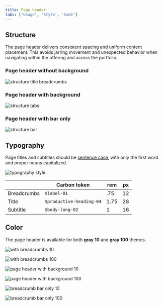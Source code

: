 ```yaml
---
title: Page header
tabs: ['Usage', 'Style', 'Code']
---
```



## Structure

The page header delivers consistent spacing and uniform content placement. This avoids jarring movement and unexpected behavior when navigating within the offering and across the portfolio.

### Page header without background

![structure title breadcrumbs](images/structure-title-breadcrumbs.png)

### Page header with background

![structure tabs](images/structure-tabs.png)

### Page header with bar only

![structure bar](images/structure-bar-only.png)


## Typography

Page titles and subtitles should be [sentence case](https://www.carbondesignsystem.com/guidelines/content/guidance/#use-sentence-case-capitalization), with only the first word and proper nouns capitalized.

![typography style](images/typography-style.png)

|                 | Carbon token            | rem  | px |
|-----------------|-------------------------|------|----|
| Breadcrumbs     | `$label-01`             | .75  | 12 |
| Title           | `$productive-heading-04`| 1.75 | 28 |
| Subtitle        | `$body-long-02`         | 1    | 16 |

 

## Color 

The page header is available for both **gray 10** and **gray 100** themes. 

![with breadcrumbs 10](images/with-breadcrumbs.png)

![with breadcrumbs 100](images/with-breadcrumbs-100.png)

![page header with background 10](images/page-header-with-background.png)

![page header with background 100](images/page-header-with-background-100.png)

![breadcrumb bar only 10](images/breadcrumb-bar-only.png)

![breadcrumb bar only 100](images/breadcrumb-bar-only-100.png)

